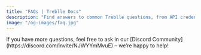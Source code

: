 ```yaml
---
title: "FAQs | Treblle Docs"
description: "Find answers to common Treblle questions, from API credential mapping to security, documentation, request logging, and more."
image: "/og-images/faq.jpg"
---
```



<Accordion client:load/>

<div data-page="faqs">
If you have more questions, feel free to ask in our [Discord Community](https://discord.com/invite/NJWYYmMvuE) – we’re happy to help!
</div>
